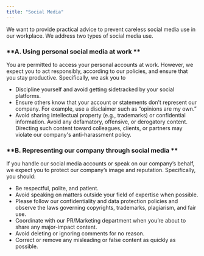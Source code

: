 ```yaml
---
title: "Social Media"
---
```


We want to provide practical advice to prevent careless social media use in our workplace. We address two types of social media use.

### **A. Using personal social media at work **

You are permitted to access your personal accounts at work. However, we expect you to act responsibly, according to our policies, and ensure that you stay productive. Specifically, we ask you to

- Discipline yourself and avoid getting sidetracked by your social platforms.
- Ensure others know that your account or statements don’t represent our company. For example, use a disclaimer such as “opinions are my own.”
- Avoid sharing intellectual property (e.g., trademarks) or confidential information. Avoid any defamatory, offensive, or derogatory content. Directing such content toward colleagues, clients, or partners may violate our company's anti-harassment policy.

### **B. Representing our company through social media **

If you handle our social media accounts or speak on our company’s behalf, we expect you to protect our company’s image and reputation. Specifically, you should:

- Be respectful, polite, and patient.
- Avoid speaking on matters outside your field of expertise when possible.
- Please follow our confidentiality and data protection policies and observe the laws governing copyrights, trademarks, plagiarism, and fair use.
- Coordinate with our PR/Marketing department when you’re about to share any major-impact content.
- Avoid deleting or ignoring comments for no reason.
- Correct or remove any misleading or false content as quickly as possible.